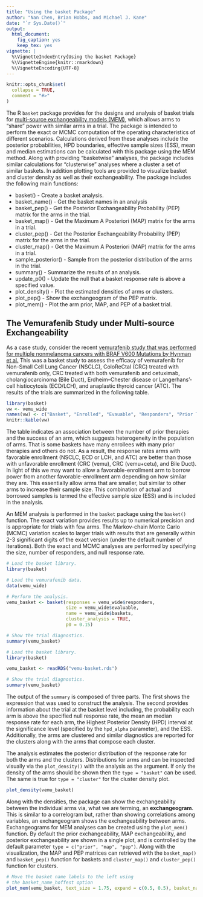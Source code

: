 ```yaml
---
title: "Using the basket Package"
author: "Nan Chen, Brian Hobbs, and Michael J. Kane"
date: "`r Sys.Date()`"
output:
  html_document:
    fig_caption: yes
    keep_tex: yes
vignette: |
  %\VignetteIndexEntry{Using the basket Package} 
  %\VignetteEngine{knitr::rmarkdown} 
  %\VignetteEncoding{UTF-8}
---
```


```r
knitr::opts_chunk$set(
  collapse = TRUE,
  comment = "#>"
)
```

The R `basket` package provides for the designs and analysis of basket trials for [multi-source exchangeability models (MEM)](https://academic.oup.com/biostatistics/article-abstract/19/2/169/3930935), which allows arms to "share" power with similar arms in a trial. The package is intended to perform the exact or MCMC computation of the operating characteristics of different scenarios. Calculations derived from these analyses include the posterior probabilities, HPD boundaries, effective sample sizes (ESS), mean and median estimations can be calculated with this package using the MEM method. Along with providing "basketwise" analyses, the package includes similar calculations for "clusterwise" analyses where a cluster a set of similar baskets. In addition plotting tools are provided to visualize basket and cluster density as well as their exchangeability. The package includes the following main functions: 

- basket() - Create a basket analysis.
- basket_name() - Get the basket names in an analysis
- basket_pep() - Get the Posterior Exchangeability Probability (PEP) matrix for the arms in the trial.
- basket_map() - Get the Maximum A Posteriori (MAP) matrix for the arms in a trial.
- cluster_pep() - Get the Posterior Exchangeability Probability (PEP) matrix for the arms in the trial.
- cluster_map() - Get the Maximum A Posteriori (MAP) matrix for the arms in a trial.
- sample_posterior() - Sample from the posterior distribution of the arms in the trial.
- summary() - Summarize the results of an analysis.
- update_p0() - Update the null that a basket response rate is above a specified value.
- plot_density() - Plot the estimated densities of arms or clusters.
- plot_pep() - Show the exchangeogram of the PEP matrix.
- plot_mem() - Plot the arm prior, MAP, and PEP of a basket trial.

## The Vemurafenib Study under Multi-source Exchangeability

As a case study, consider the recent [vemurafenib study that was performed for multiple nonmelanoma cancers with BRAF V600 Mutations by Hynman et al.](https://www.nejm.org/doi/full/10.1056/NEJMoa1502309) This was a basket study to assess the efficacy of vemurafenib for Non-Small Cell Lung Cancer (NSCLC), ColoReCtal (CRC) treated with vemurafenib only, CRC treated with both vemurafenib and cetuximab, cholangiocarcinoma (Bile Duct), Erdheim–Chester disease or Langerhans’-cell histiocytosis (ECD/LCH), and anaplastic thyroid cancer (ATC). The results of the trials are summarized in the following table.

```r
library(basket)
vw <- vemu_wide
names(vw) <- c("Basket", "Enrolled", "Evauable", "Responders", "Prior Thrpy <= 1", "Prior Thrpy = 2", "Prior Thrpy >= 3")
knitr::kable(vw)
```

The table indicates an association between the number of prior therapies and the success of an arm, which suggests heterogeneity in the population of arms. That is some baskets have many enrollees with many prior therapies and others do not. As a result, the response rates arms with favorable enrollment (NSCLC, ECD or LCH, and ATC) are better than those with unfavorable enrollment (CRC (vemu), CRC (vemu+cetu), and Bile Duct). In light of this we may want to allow a favorable-enrollment arm to borrow power from another favorable-enrollment arm depending on how similar they are. This essentially allow arms that are smaller, but similar to other arms to increase their sample size. This combination of actual and borrowed samples is termed the effective sample size (ESS) and is included in the analysis.

An MEM analysis is performed in the `basket` package using the `basket()` function. The exact variation provides results up to numerical precision and is appropriate for trials with few arms. The Markov-chain Monte Carlo (MCMC) variation scales to larger trials with results that are generally within 2-3 significant digits of the exact version (under the default number of iterations). Both the exact and MCMC analyses are performed by specifying the size, number of responders, and null response rate. 

```r
# Load the basket library.
library(basket)

# Load the vemurafenib data.
data(vemu_wide) 

# Perform the analysis.
vemu_basket <- basket(responses = vemu_wide$responders,
                      size = vemu_wide$evaluable,
                      name = vemu_wide$baskets,
                      cluster_analysis = TRUE,
                      p0 = 0.15)

# Show the trial diagnostics.
summary(vemu_basket)
```

```r
# Load the basket library.
library(basket)

vemu_basket <- readRDS("vemu-basket.rds")

# Show the trial diagnostics.
summary(vemu_basket)
```

The output of the `summary` is composed of three parts. The first shows the expression that was used to construct the analysis. The second provides information about the trial at the basket level including, the probability each arm is above the specified null response rate, the mean an median response rate for each arm, the Highest Posterior Density (HPD) interval at the significance level (specified by the `hpd_alpha` parameter), and the ESS. Additionally, the arms are clustered and similar diagnostics are reported for the clusters along with the arms that compose each cluster.

The analysis estimates the posterior distribution of the response rate for both the arms and the clusters. Distributions for arms and can be inspected visually via the `plot_density()` with the analysis as the argument. If only the density of the arms should be shown then the `type = "basket"` can be used. The same is true for `type = "cluster"` for the cluster density plot.

```r
plot_density(vemu_basket)
```

Along with the densities, the package can show the exchangeability between the individual arms via, what we are terming, an __exchangeogram__. This is similar to a correlogram but, rather than showing correlations among variables, an exchangeogram shows the exchangeability between arms. Exchangeograms for MEM analyses can be created using the `plot_mem()` function. By default the prior exchangeability, MAP exchangeability, and posterior exchangeability are shown in a single plot, and is controlled by the default parameter `type = c("prior", "map", "pep")`. Along with the visualization, the MAP and PEP matrices can retrieved with the `basket_map()` and `basket_pep()` function for baskets and `cluster_map()` and `cluster_pep()` function for clusters.

```r
# Move the basket name labels to the left using 
# the basket_name_hoffest option
plot_mem(vemu_basket, text_size = 1.75, expand = c(0.5, 0.5), basket_name_hjust = 0.85)
```
